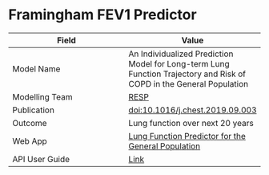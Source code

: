 # Framingham FEV1 Predictor

| Field         | Value         |
| ------------- |-------------- |
| Model Name    | An Individualized Prediction Model for Long-term Lung Function Trajectory and Risk of COPD in the General Population |
| Modelling Team| [RESP](http://resp.core.ubc.ca)|
| Publication   | [doi:10.1016/j.chest.2019.09.003](http://resp.core.ubc.ca/ipress/FraminghamFEV1)|
| Outcome       | Lung function over next 20 years|
| Web App       | [Lung Function Predictor for the General Population](http://resp.core.ubc.ca/ipress/FEV1Pred)|
| API User Guide| [Link](https://resplab.github.io/prismguide/api-users-guide.html#framinghamfev1predictor-api)          |
